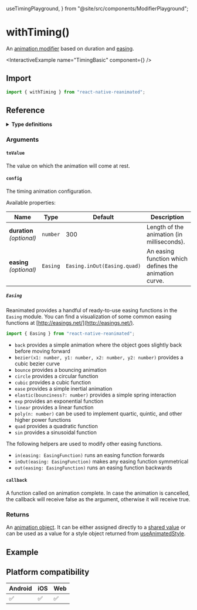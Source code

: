   useTimingPlayground,
} from "@site/src/components/ModifierPlayground";

# withTiming()

An [animation modifier](/docs/fundamentals/glossary#animation-modifier) based on duration and [easing](https://easings.net/).

<InteractiveExample name="TimingBasic" component={<TimingBasic />} />

## Import

```javascript
import { withTiming } from "react-native-reanimated";
```

## Reference

<details>
<summary><b>Type definitions</b></summary>

```typescript
type AnimatableValue = number | string | number[];

interface WithTimingConfig {
  duration?: number;
  easing?: EasingFunction;
}

function withTiming<T extends AnimatableValue>(
  toValue: T,
  config?: WithTimingConfig,
  callback?: (finished?: boolean, current?: AnimatableValue) => void
): T;
```

</details>

### Arguments

#### `toValue`

The value on which the animation will come at rest.

#### `config`

The timing animation configuration.

<ModifierPlayground usePlayground={useTimingPlayground} />

Available properties:

| Name                            | Type     | Default                     | Description                                           |
| ------------------------------- | -------- | --------------------------- | ----------------------------------------------------- |
| **duration** <br/> _(optional)_ | `number` | 300                         | Length of the animation (in milliseconds).            |
| **easing** <br/> _(optional)_   | `Easing` | `Easing.inOut(Easing.quad)` | An easing function which defines the animation curve. |

##### `Easing`

Reanimated provides a handful of ready-to-use easing functions in the `Easing` module. You can find a visualization of some common easing functions at [http://easings.net/](http://easings.net/).

```javascript
import { Easing } from "react-native-reanimated";
```

- `back` provides a simple animation where the object goes slightly back before moving forward
- `bezier(x1: number, y1: number, x2: number, y2: number)` provides a cubic bezier curve
- `bounce` provides a bouncing animation
- `circle` provides a circular function
- `cubic` provides a cubic function
- `ease` provides a simple inertial animation
- `elastic(bounciness?: number)` provides a simple spring interaction
- `exp` provides an exponential function
- `linear` provides a linear function
- `poly(n: number)` can be used to implement quartic, quintic, and other higher power functions
- `quad` provides a quadratic function
- `sin` provides a sinusoidal function

The following helpers are used to modify other easing functions.

- `in(easing: EasingFunction)` runs an easing function forwards
- `inOut(easing: EasingFunction)` makes any easing function symmetrical
- `out(easing: EasingFunction)` runs an easing function backwards

#### `callback`

A function called on animation complete. In case the animation is cancelled, the callback will receive false as the argument, otherwise it will receive true.

### Returns

An [animation object](/docs/fundamentals/glossary#animation-object). It can be either assigned directly to a [shared value](/docs/fundamentals/glossary#shared-value) or can be used as a value for a style object returned from [useAnimatedStyle](/).

## Example

## Platform compatibility

<div class="compatibility">

| Android | iOS | Web |
| ------- | --- | --- |
| ✅      | ✅  | ✅  |

</div>

